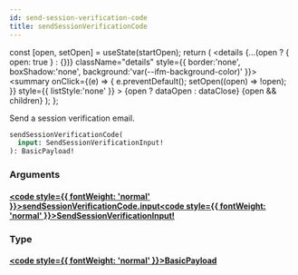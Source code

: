 ```yaml
---
id: send-session-verification-code
title: sendSessionVerificationCode
---
```









  const [open, setOpen] = useState(startOpen);
  return (
    <details {...(open ? { open: true } : {})} className="details" style={{ border:'none', boxShadow:'none', background:'var(--ifm-background-color)' }}>
      <summary
        onClick={(e) => {
          e.preventDefault();
          setOpen((open) => !open);
        }}
        style={{ listStyle:'none' }}
      >
      {open ? dataOpen : dataClose}
      </summary>
      {open && children}
    </details>
  );
};








Send a session verification email.


```graphql
sendSessionVerificationCode(
  input: SendSessionVerificationInput!
): BasicPayload!
```




### Arguments

#### [<code style={{ fontWeight: 'normal' }}>sendSessionVerificationCode.<b>input</b></code>](#)<Bullet />[<code style={{ fontWeight: 'normal' }}><b>SendSessionVerificationInput!</b></code>](/gql-api/types/inputs/send-session-verification-input.mdx) <Badge class="badge badge--secondary badge--non_null" text="non-null"/> <Badge class="badge badge--secondary " text="input"/> 



### Type

#### [<code style={{ fontWeight: 'normal' }}><b>BasicPayload</b></code>](/gql-api/types/objects/basic-payload.mdx) <Badge class="badge badge--secondary " text="object"/>